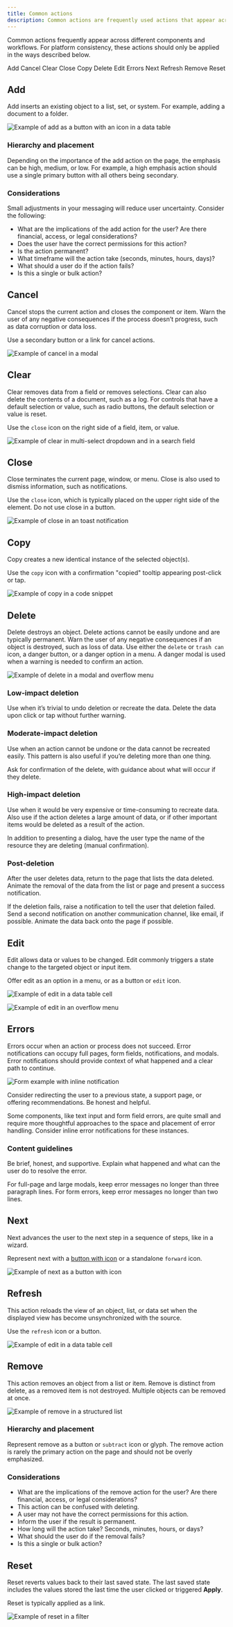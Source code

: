 ```yaml
---
title: Common actions
description: Common actions are frequently used actions that appear across different components and workflows.
---
```


<PageDescription>

Common actions frequently appear across different components and workflows. For platform consistency, these actions should only be applied in the ways described below.

</PageDescription>

<AnchorLinks>

<AnchorLink>Add</AnchorLink>
<AnchorLink>Cancel</AnchorLink>
<AnchorLink>Clear</AnchorLink>
<AnchorLink>Close</AnchorLink>
<AnchorLink>Copy</AnchorLink>
<AnchorLink>Delete</AnchorLink>
<AnchorLink>Edit</AnchorLink>
<AnchorLink>Errors</AnchorLink>
<AnchorLink>Next</AnchorLink>
<AnchorLink>Refresh</AnchorLink>
<AnchorLink>Remove</AnchorLink>
<AnchorLink>Reset</AnchorLink>

</AnchorLinks>

## Add

Add inserts an existing object to a list, set, or system. For example, adding a document to a folder.

<Row>
<Column colLg={8}>

![Example of add as a button with an icon in a data table](images/common-action-7.png)

</Column>
</Row>

### Hierarchy and placement

Depending on the importance of the add action on the page, the emphasis can be high, medium, or low. For example, a high emphasis action should use a single primary button with all others being secondary.

### Considerations

Small adjustments in your messaging will reduce user uncertainty. Consider the following:

- What are the implications of the add action for the user? Are there financial, access, or legal considerations?
- Does the user have the correct permissions for this action?
- Is the action permanent?
- What timeframe will the action take (seconds, minutes, hours, days)?
- What should a user do if the action fails?
- Is this a single or bulk action?

## Cancel

Cancel stops the current action and closes the component or item. Warn the user of any negative consequences if the process doesn’t progress, such as data corruption or data loss.

Use a secondary button or a link for cancel actions.

<Row>
<Column colLg={8}>

![Example of cancel in a modal](images/common-action-1.png)

</Column>
</Row>

## Clear

Clear removes data from a field or removes selections. Clear can also delete the contents of a document, such as a log. For controls that have a default selection or value, such as radio buttons, the default selection or value is reset.

Use the `close` icon on the right side of a field, item, or value.

<Row>
<Column colLg={8}>

![Example of clear in multi-select dropdown and in a search field](images/common-action-2.png)

</Column>
</Row>

## Close

Close terminates the current page, window, or menu. Close is also used to dismiss information, such as notifications.

Use the `close` icon, which is typically placed on the upper right side of the element. Do not use close in a button.

<Row>
<Column colLg={8}>

![Example of close in an toast notification](images/common-action-3.png)

</Column>
</Row>

## Copy

Copy creates a new identical instance of the selected object(s).

Use the `copy` icon with a confirmation "copied" tooltip appearing post-click or tap.

<Row>
<Column colLg={8}>

![Example of copy in a code snippet](images/common-action-8.png)

</Column>
</Row>

## Delete

Delete destroys an object. Delete actions cannot be easily undone and are typically permanent. Warn the user of any negative consequences if an object is destroyed, such as loss of data. Use either the `delete` or `trash can` icon, a danger button, or a danger option in a menu. A danger modal is used when a warning is needed to confirm an action.

<Row>
<Column colLg={8}>

![Example of delete in a modal and overflow menu](images/common-action-4.png)

</Column>
</Row>

### Low-impact deletion

Use when it’s trivial to undo deletion or recreate the data. Delete the data upon click or tap without further warning.

### Moderate-impact deletion

Use when an action cannot be undone or the data cannot be recreated easily. This pattern is also useful if you’re deleting more than one thing.

Ask for confirmation of the delete, with guidance about what will occur if they delete.

### High-impact deletion

Use when it would be very expensive or time-consuming to recreate data. Also use if the action deletes a large amount of data, or if other important items would be deleted as a result of the action.

In addition to presenting a dialog, have the user type the name of the resource they are deleting (manual confirmation).

### Post-deletion

After the user deletes data, return to the page that lists the data deleted. Animate the removal of the data from the list or page and present a success notification.

If the deletion fails, raise a notification to tell the user that deletion failed. Send a second notification on another communication channel, like email, if possible. Animate the data back onto the page if possible.

## Edit

Edit allows data or values to be changed. Edit commonly triggers a state change to the targeted object or input item.

Offer edit as an option in a menu, or as a button or `edit` icon.

<Row>
<Column colLg={8}>

![Example of edit in a data table cell](images/common-action-9.png)

</Column>
</Row>

<Row>
<Column colLg={8}>

![Example of edit in an overflow menu](images/common-action-10.png)

</Column>
</Row>

## Errors

Errors occur when an action or process does not succeed. Error notifications can occupy full pages, form fields, notifications, and modals. Error notifications should provide context of what happened and a clear path to continue.

<Row>
<Column colLg={8}>

![Form example with inline notification](images/notification-usage-3.png)

</Column>
</Row>

Consider redirecting the user to a previous state, a support page, or offering recommendations. Be honest and helpful.

Some components, like text input and form field errors, are quite small and require more thoughtful approaches to the space and placement of error handling. Consider inline error notifications for these instances.

### Content guidelines

Be brief, honest, and supportive. Explain what happened and what can the user do to resolve the error.

For full-page and large modals, keep error messages no longer than three paragraph lines. For form errors, keep error messages no longer than two lines.

## Next

Next advances the user to the next step in a sequence of steps, like in a wizard.

Represent next with a [button with icon](/components/button/usage) or a standalone `forward` icon.

<Row>
<Column colLg={8}>

![Example of next as a button with icon](images/common-action-11.png)

</Column>
</Row>

## Refresh

This action reloads the view of an object, list, or data set when the displayed view has become unsynchronized with the source.

Use the `refresh` icon or a button.

<Row>
<Column colLg={8}>

![Example of edit in a data table cell](images/common-action-12.png)

</Column>
</Row>

## Remove

This action removes an object from a list or item. Remove is distinct from delete, as a removed item is not destroyed. Multiple objects can be removed at once.

<Row>
<Column colLg={8}>

![Example of remove in a structured list](images/common-action-5.png)

</Column>
</Row>

### Hierarchy and placement

Represent remove as a button or `subtract` icon or glyph. The remove action is rarely the primary action on the page and should not be overly emphasized.

### Considerations

- What are the implications of the remove action for the user? Are there financial, access, or legal considerations?
- This action can be confused with deleting.
- A user may not have the correct permissions for this action.
- Inform the user if the result is permanent.
- How long will the action take? Seconds, minutes, hours, or days?
- What should the user do if the removal fails?
- Is this a single or bulk action?

## Reset

Reset reverts values back to their last saved state. The last saved state includes the values stored the last time the user clicked or triggered **Apply**.

<Row>
<Column colLg={8}>

Reset is typically applied as a link.

![Example of reset in a filter](images/common-action-6.png)

</Column>
</Row>

